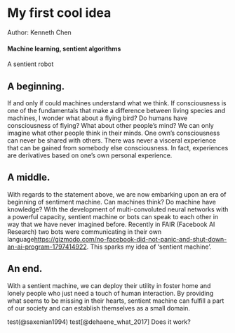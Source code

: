 # My first cool idea {#slug-one}

Author: Kenneth Chen

#### Machine learning, sentient algorithms

A sentient robot

## A beginning.

If and only if could machines understand what we think. If consciousness is one of the fundamentals that make a difference between living species and machines, I wonder what about a flying bird? Do humans have consciousness of flying? What about other people's mind? We can only imagine what other people think in their minds. One own's consciousness can never be shared with others. There was never a visceral experience that can be gained from somebody else consciousness. In fact, experiences are derivatives based on one's own personal experience. 

## A middle.

With regards to the statement above, we are now embarking upon an era of beginning of sentiment machine. Can machines think? Do machine have knowledge? With the development of multi-convoluted neural networks with a powerful capacity, sentient machine or bots can speak to each other in way that we have never imagined before. Recently in FAIR (Facebook AI Research) two bots were communicating in their own language<https://gizmodo.com/no-facebook-did-not-panic-and-shut-down-an-ai-program-1797414922>. This sparks my idea of 'sentient machine'. 

## An end.

With a sentient machine, we can deploy their utility in foster home and lonely people who just need a touch of human interaction. By providing what seems to be missing in their hearts, sentient machine can fulfill a part of our society and can establish themselves as a small domain. 

test(@saxenian1994)
test[@dehaene_what_2017] Does it work?
